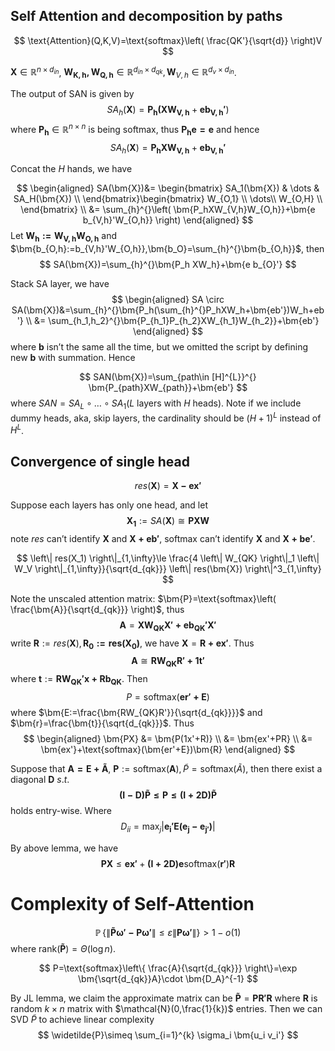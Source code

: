 ## Self Attention and decomposition by paths
$$
\text{Attention}(Q,K,V)=\text{softmax}\left( \frac{QK'}{\sqrt{d}} \right)V
$$


$\bm{X}\in \mathbb{R}^{n\times d_{in}}$, $\bm{W_{K,h},W_{Q,h}}\in \mathbb{R}^{d_{in}\times d_{qk}},\bm{W}_{V,h}\in \mathbb{R}^{d_v\times d_{in}}$.

The output of SAN is given by
$$
SA_{h}(\bm{X})=\bm{P_{h}(XW_{V,h}}+\bm{eb_{V,h}'})
$$
where $\bm{P_h}\in \mathbb{R}^{n\times n}$ is being softmax, thus $\bm{P_he=e}$ and hence
$$
SA_{h}(\bm{X})=\bm{P_{h}XW_{V,h}}+\bm{eb_{V,h}'}
$$

Concat the $H$ hands, we have

$$
\begin{aligned}
    SA(\bm{X})&=
\begin{bmatrix}
    SA_1(\bm{X})	& \dots	& SA_H(\bm{X})	\\
\end{bmatrix}\begin{bmatrix}
                 W_{O,1}	\\
                 \dots\\
               W_{O,H}  	\\
             \end{bmatrix}
             \\ &= 
             \sum_{h}^{}\left( \bm{P_hXW_{V,h}W_{O,h}}+\bm{e b_{V,h}'W_{O,h}}
 \right)
\end{aligned}
$$
Let $\bm{W_h:=W_{V,h}W_{O,h}}$ and $\bm{b_{O,h}:=b_{V,h}'W_{O,h}},\bm{b_O}=\sum_{h}^{}\bm{b_{O,h}}$, then
$$
SA(\bm{X})=\sum_{h}^{}\bm{P_h XW_h}+\bm{e b_{O}'}
$$

Stack SA layer, we have
$$
\begin{aligned}
    SA \circ SA(\bm{X})&=\sum_{h}^{}\bm{P_h(\sum_{h}^{}P_hXW_h+\bm{eb'})W_h+eb'}
    \\ &= 
    \sum_{h_1,h_2}^{}\bm{P_{h_1}P_{h_2}XW_{h_1}W_{h_2}}+\bm{eb'}
\end{aligned}
$$
where $\bm{b}$ isn't the same all the time, but we omitted the script by defining new $\bm{b}$ with summation. Hence 


::: {.theorem  name="Path decomposition"}

$$
SAN(\bm{X})=\sum_{path\in [H]^{L}}^{} \bm{P_{path}XW_{path}}+\bm{eb'}
$$
where $SAN=SA_L \circ\dots\circ SA_1$($L$ layers with $H$ heads). Note if we include dummy heads, aka, skip layers, the cardinality should be $(H+1)^{L}$ instead of $H^{L}$.

:::

## Convergence of single head


$$
res(\bm{X})=\bm{X-ex'}
$$


Suppose each layers has only one head, and let
$$
\bm{X_1}:=SA(\bm{X})\cong\bm{PXW}
$$
note $res$ can't identify $\bm{X}$ and $\bm{X+eb'}$, $\text{softmax}$ can't identify $\bm{X}$ and $\bm{X+be'}$.


::: {.lemma  name=""}

$$
\left\| res(X_1) \right\|_{1,\infty}\le \frac{4 \left\| W_{QK} \right\|_1 \left\| W_V \right\|_{1,\infty}}{\sqrt{d_{qk}}} \left\| res(\bm{X}) \right\|^3_{1,\infty}
$$

:::


:::: {.proof}

Note the unscaled attention matrix: $\bm{P}=\text{softmax}\left( \frac{\bm{A}}{\sqrt{d_{qk}}} \right)$, thus
$$
\bm{A}=\bm{XW_{QK}X'+eb_{QK}'X'}
$$
write $\bm{R}:=res(\bm{X}),\bm{R_0:=res(X_0)}$, we have $\bm{X}=\bm{R+ex'}$. Thus
$$
\bm{A} \cong \bm{RW_{QK}R'+1t'}
$$
where $\bm{t}:=\bm{RW_{QK}'x+Rb_{QK}}$. Then
$$
P = \text{softmax}(\bm{er'+E})
$$
where $\bm{E:=\frac{\bm{RW_{QK}R'}}{\sqrt{d_{qk}}}}$ and $\bm{r}=\frac{\bm{t}}{\sqrt{d_{qk}}}$. Thus
$$
\begin{aligned}
    \bm{PX} &= \bm{P(1x'+R)}
    \\ &= 
    \bm{ex'+PR}
    \\ &= 
    \bm{ex'}+\text{softmax}(\bm{er'+E})\bm{R}
\end{aligned}
$$


::: {.lemma  name=""}

Suppose that $\bm{A=E+\widetilde{A}}$, $\bm{P}:=\text{softmax}(\bm{A}),\widetilde{P}=\text{softmax}(\widetilde{A})$, then there exist a diagonal $\bm{D}$ $s.t.$
$$
\bm{(I-D)\widetilde{P}\le P\le (I+2D)\widetilde{P}}
$$
holds entry-wise. Where
$$
D_{ii}=\max_{j} \left| \bm{e_i'E(e_j-e_{j'})} \right|
$$



:::


By above lemma, we have
$$
\bm{PX}\le \bm{ex'}+\bm{(I+2D)e}\text{softmax}(\bm{r'})\bm{R}
$$




::::

# Complexity of Self-Attention


::: {.theorem #low name="self-attention is low rank"}

$$
\mathop{{}\mathbb{P}}\left\{ \left\| \bm{\widetilde{P}\omega'-P\omega'} \right\|\le \varepsilon \left\| \bm{P\omega'} \right\| \right\}>1-o(1)
$$
where $\mathop{\text{rank}}\left( \bm{\widetilde{P}} \right)=\Theta(\log n)$.


:::


:::: {.proof}

$$
P=\text{softmax}\left\{ \frac{A}{\sqrt{d_{qk}}} \right\}=\exp \bm{\sqrt{d_{qk}}A}\cdot \bm{D_A}^{-1}
$$

By JL lemma, we claim the approximate matrix can be $\bm{\widetilde{P}}=\bm{PR'R}$ where $\bm{R}$ is random $k\times n$ matrix with $\mathcal{N}(0,\frac{1}{k})$ entries. Then we can SVD $\widetilde{P}$ to achieve linear complexity
$$
\widetilde{P}\simeq \sum_{i=1}^{k} \sigma_i \bm{u_i v_i'}
$$


::::

